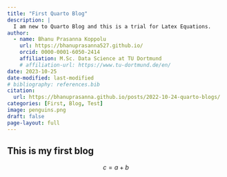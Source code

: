 ```yaml
---
title: "First Quarto Blog"
description: |
  I am new to Quarto Blog and this is a trial for Latex Equations.
author:
  - name: Bhanu Prasanna Koppolu
    url: https://bhanuprasanna527.github.io/
    orcid: 0000-0001-6050-2414
    affiliation: M.Sc. Data Science at TU Dortmund
    # affiliation-url: https://www.tu-dortmund.de/en/
date: 2023-10-25
date-modified: last-modified
# bibliography: references.bib
citation: 
  url: https://bhanuprasanna.github.io/posts/2022-10-24-quarto-blogs/
categories: [First, Blog, Test]
image: penguins.png
draft: false
page-layout: full
---
```


## This is my first blog

$$c = a + b$$